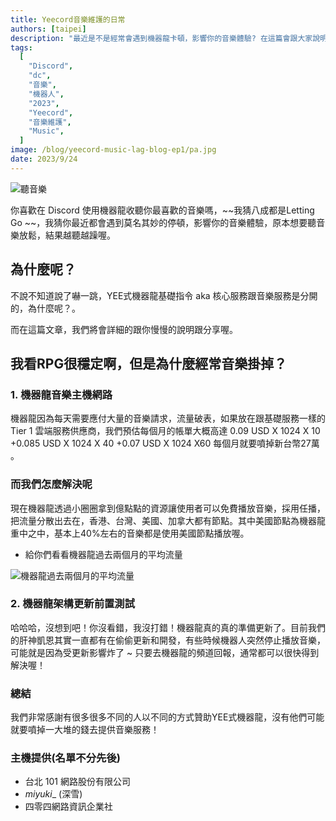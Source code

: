 ```yaml
---
title: Yeecord音樂維護的日常
authors: [taipei]
description: "最近是不是經常會遇到機器龍卡頓，影響你的音樂體驗? 在這篇會跟大家說明並解釋原因，順便分享一下心路歷程。"
tags:
  [
    "Discord",
    "dc",
    "音樂",
    "機器人",
    "2023",
    "Yeecord",
    "音樂維護",
    "Music",
  ]
image: /blog/yeecord-music-lag-blog-ep1/pa.jpg
date: 2023/9/24
---
```


![聽音樂](/blog/yeecord-music-lag-blog-ep1/pa.jpg)

你喜歡在 Discord 使用機器龍收聽你最喜歡的音樂嗎，~~我猜八成都是Letting Go ~~，我猜你最近都會遇到莫名其妙的停頓，影響你的音樂體驗，原本想要聽音樂放鬆，結果越聽越躁喔。

## 為什麼呢？

不說不知道說了嚇一跳，YEE式機器龍基礎指令 aka 核心服務跟音樂服務是分開的，為什麼呢？。

而在這篇文章，我們將會詳細的跟你慢慢的說明跟分享喔。

<Adsense />

## 我看RPG很穩定啊，但是為什麼經常音樂掛掉？

### 1. 機器龍音樂主機網路

機器龍因為每天需要應付大量的音樂請求，流量破表，如果放在跟基礎服務一樣的Tier 1 雲端服務供應商，我們預估每個月的帳單大概高達
0.09 USD X 1024 X 10 +0.085 USD X 1024 X 40 +0.07 USD X 1024 X60 
每個月就要噴掉新台幣27萬 。


### 而我們怎麼解決呢

現在機器龍透過小圈圈拿到億點點的資源讓使用者可以免費播放音樂，採用任播，把流量分散出去在，香港、台灣、美國、加拿大都有節點。其中美國節點為機器龍重中之中，基本上40%左右的音樂都是使用美國節點播放喔。

  - 給你們看看機器龍過去兩個月的平均流量

![機器龍過去兩個月的平均流量](/blog/yeecord-music-lag-blog-ep1/traffic_overall_2m.jpg)

### 2. 機器龍架構更新前置測試

哈哈哈，沒想到吧！你沒看錯，我沒打錯！機器龍真的真的準備更新了。目前我們的肝神凱恩其實一直都有在偷偷更新和開發，有些時候機器人突然停止播放音樂，可能就是因為受更新影響炸了 ~ 只要去機器龍的頻道回報，通常都可以很快得到解決喔！

### 總結

我們非常感謝有很多很多不同的人以不同的方式贊助YEE式機器龍，沒有他們可能就要噴掉一大堆的錢去提供音樂服務！

### 主機提供(名單不分先後)

- 台北 101 網路股份有限公司
- _miyuki__ (深雪)
- 四零四網路資訊企業社

<Adsense />
